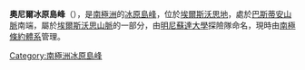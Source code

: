 {{coord|79|1|S|85|0|W|display=title}}

'''奧尼爾冰原島峰'''（{{lang-en|O'Neal Nunataks}}），是[[南極洲|南極洲]]的[[冰原島峰|冰原島峰]]，位於[[埃爾斯沃思地|埃爾斯沃思地]]，處於[[巴斯蒂安山脈|巴斯蒂安山脈]]南端，屬於[[埃爾斯沃思山脈|埃爾斯沃思山脈]]的一部分，由[[明尼蘇達大學|明尼蘇達大學]]探險隊命名，現時由[[南極條約體系|南極條約體系]]管理。

{{DEFAULTSORT:O'Neal Nunataks}}
[[Category:南極洲冰原島峰|Category:南極洲冰原島峰]]


{{EllsworthLand-geo-stub}}